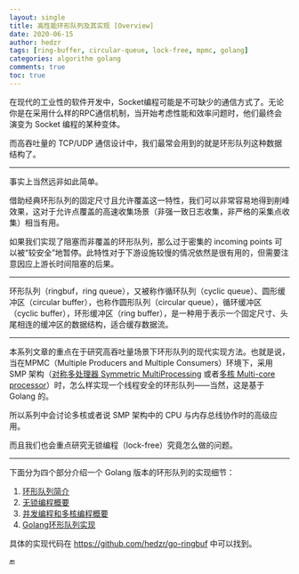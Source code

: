 ```yaml
---
layout: single
title: 高性能环形队列及其实现 [Overview]
date: 2020-06-15
author: hedzr
tags: [ring-buffer, circular-queue, lock-free, mpmc, golang]
categories: algorithm golang
comments: true
toc: true
---
```


在现代的工业性的软件开发中，Socket编程可能是不可缺少的通信方式了。无论你是在采用什么样的RPC通信机制，当开始考虑性能和效率问题时，他们最终会演变为 Socket 编程的某种变体。

而高吞吐量的 TCP/UDP 通信设计中，我们最常会用到的就是环形队列这种数据结构了。

---

事实上当然远非如此简单。

借助经典环形队列的固定尺寸且允许覆盖这一特性，我们可以非常容易地得到削峰效果，这对于允许点覆盖的高速收集场景（非强一致日志收集，非严格的采集点收集）相当有用。

如果我们实现了阻塞而非覆盖的环形队列，那么过于密集的 incoming points 可以被“较安全”地暂停。此特性对于下游设施较慢的情况依然是很有用的，但需要注意因应上游长时间阻塞的后果。

---

环形队列（ringbuf，ring queue），又被称作循环队列（cyclic queue）、圆形缓冲区（circular buffer），也称作圆形队列（circular queue），循环缓冲区（cyclic buffer），环形缓冲区（ring buffer），是一种用于表示一个固定尺寸、头尾相连的缓冲区的数据结构，适合缓存数据流。

---

本系列文章的重点在于研究高吞吐量场景下环形队列的现代实现方法。也就是说，当在MPMC（Multiple Producers and Multiple Consumers）环境下，采用 SMP 架构（[对称多处理器 Symmetric MultiProcessing](https://en.wikipedia.org/wiki/Symmetric_multiprocessing) 或者[多核 Multi-core processor](https://en.wikipedia.org/wiki/Multi-core_processor)）时，怎么样实现一个线程安全的环形队列——当然，这是基于 Golang 的。

所以系列中会讨论多核或者说 SMP 架构中的 CPU 与内存总线协作时的高级应用。

而且我们也会重点研究无锁编程（lock-free）究竟怎么做的问题。

---

下面分为四个部分介绍一个 Golang 版本的环形队列的实现细节：

1. [环形队列简介](../ringbuf-01-intro/)
2. [无锁编程概要](../ringbuf-02-lock-free/)
3. [并发编程和多核编程概要](../ringbuf-03-smp/)
4. [Golang环形队列实现](../ringbuf-04-impl/)

具体的实现代码在 https://github.com/hedzr/go-ringbuf 中可以找到。

:end:
